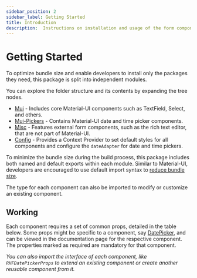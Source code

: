 ```yaml
---
sidebar_position: 2
sidebar_label: Getting Started
title: Introduction
description:  Instructions on installation and usage of the form components in each module of the @nish1896/rhf-mui-components package.
---
```



# Getting Started


To optimize bundle size and enable developers to install only the packages they need,
this package is split into independent modules.

You can explore the folder structure and its contents by expanding the tree nodes.

<FolderStructure v1/>

- [Mui](./components/mui) - Includes core Material-UI components such as TextField, 
Select, and others.
- [Mui-Pickers](./components/mui-pickers) - Contains Material-UI date and 
time picker components.
- [Misc](./components/misc) -  Features external form components, such as the 
rich text editor, that are not part of Material-UI.
- [Config](./customization) - Provides a Context Provider to set default styles 
for all components and configure the `dateAdapter` for date and time pickers.

To minimize the bundle size during the build process, this package includes both
named and default exports within each module. Similar to Material-UI, developers 
are encouraged to use default import syntax to [reduce bundle size](https://mui.com/material-ui/guides/minimizing-bundle-size/).

The type for each component can also be imported to modify or customize an 
existing component.  

## Working

Each component requires a set of common props, detailed in the table below.
Some props might be specific to a component, say [DatePicker](../components/mui-pickers/RHFDatePicker#api), 
and can be viewed in the documentation page for the respective component.
The properties marked as required are mandatory for that component.

_You can also import the interface of each component, like `RHFDatePickerProps`
to extend an existing component or create another reusable component from it._

<IntroductionPageTable v1 />